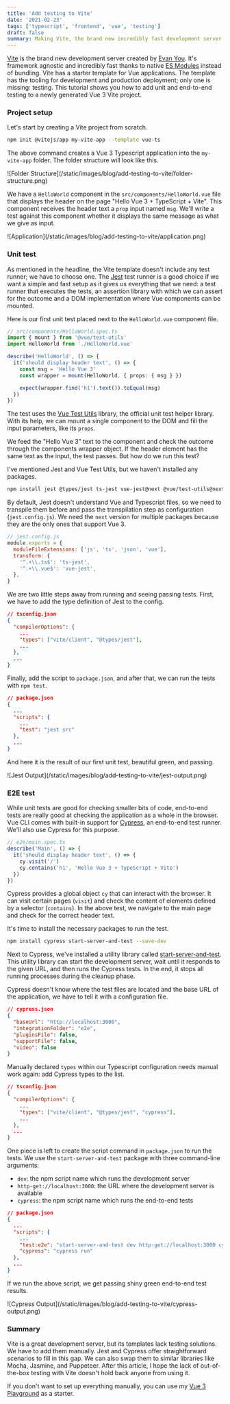 ```yaml
---
title: 'Add testing to Vite'
date: '2021-02-23'
tags: ['typescript', 'frontend', 'vue', 'testing']
draft: false
summary: Making Vite, the brand new incredibly fast development server for Vue 3, whole with unit and end-to-end testing
---
```



[Vite](https://vitejs.dev/) is the brand new development server created by [Evan You](https://twitter.com/youyuxi). It's framework agnostic and incredibly fast thanks to native [ES Modules](https://developer.mozilla.org/en-US/docs/Web/JavaScript/Guide/Modules) instead of bundling. Vite has a starter template for Vue applications. The template has the tooling for development and production deployment; only one is missing: testing. This tutorial shows you how to add unit and end-to-end testing to a newly generated Vue 3 Vite project.

### Project setup

Let's start by creating a Vite project from scratch.

```bash
npm init @vitejs/app my-vite-app --template vue-ts
```

The above command creates a Vue 3 Typescript application into the `my-vite-app` folder. The folder structure will look like this.

<div className="flex justify-center">
  ![Folder Structure](/static/images/blog/add-testing-to-vite/folder-structure.png)
</div>

We have a `HelloWorld` component in the `src/components/HelloWorld.vue` file that displays the header on the page "Hello Vue 3 + TypeScript + Vite". This component receives the header text a `prop` input named `msg`. We'll write a test against this component whether it displays the same message as what we give as input.

<div className="flex justify-center">
  ![Application](/static/images/blog/add-testing-to-vite/application.png)
</div>

### Unit test

As mentioned in the headline, the Vite template doesn't include any test runner; we have to choose one. The [Jest](https://jestjs.io/) test runner is a good choice if we want a simple and fast setup as it gives us everything that we need: a test runner that executes the tests, an assertion library with which we can assert for the outcome and a DOM implementation where Vue components can be mounted.

Here is our first unit test placed next to the `HelloWorld.vue` component file.

```typescript
// src/components/HelloWorld.spec.ts
import { mount } from '@vue/test-utils'
import HelloWorld from './HelloWorld.vue'

describe('HelloWorld', () => {
  it('should display header text', () => {
    const msg = 'Hello Vue 3'
    const wrapper = mount(HelloWorld, { props: { msg } })

    expect(wrapper.find('h1').text()).toEqual(msg)
  })
})
```

The test uses the [Vue Test Utils](https://vue-test-utils.vuejs.org/) library, the official unit test helper library. With its help, we can mount a single component to the DOM and fill the input parameters, like its `props`.

We feed the "Hello Vue 3" text to the component and check the outcome through the components wrapper object. If the header element has the same text as the input, the test passes. But how do we run this test?

I've mentioned Jest and Vue Test Utils, but we haven't installed any packages.

```bash
npm install jest @types/jest ts-jest vue-jest@next @vue/test-utils@next --save-dev
```

By default, Jest doesn't understand Vue and Typescript files, so we need to transpile them before and pass the transpilation step as configuration (`jest.config.js`). We need the `next` version for multiple packages because they are the only ones that support Vue 3.

```javascript
// jest.config.js
module.exports = {
  moduleFileExtensions: ['js', 'ts', 'json', 'vue'],
  transform: {
    '^.+\\.ts$': 'ts-jest',
    '^.+\\.vue$': 'vue-jest',
  },
}
```

We are two little steps away from running and seeing passing tests. First, we have to add the type definition of Jest to the config.

```json
// tsconfig.json
{
  "compilerOptions": {
    ...
    "types": ["vite/client", "@types/jest"],
    ...
  },
  ...
}
```

Finally, add the script to `package.json`, and after that, we can run the tests with `npm test`.

```json
// package.json
{
  ...
  "scripts": {
    ...
    "test": "jest src"
  },
  ...
}
```

And here it is the result of our first unit test, beautiful green, and passing.

<div className="flex justify-center">
  ![Jest Output](/static/images/blog/add-testing-to-vite/jest-output.png)
</div>

### E2E test

While unit tests are good for checking smaller bits of code, end-to-end tests are really good at checking the application as a whole in the browser. Vue CLI comes with built-in support for [Cypress](https://www.cypress.io/), an end-to-end test runner. We'll also use Cypress for this purpose.

```typescript
// e2e/main.spec.ts
describe('Main', () => {
  it('should display header text', () => {
    cy.visit('/')
    cy.contains('h1', 'Hello Vue 3 + TypeScript + Vite')
  })
})
```

Cypress provides a global object `cy` that can interact with the browser. It can visit certain pages (`visit`) and check the content of elements defined by a selector (`contains`). In the above test, we navigate to the main page and check for the correct header text.

It's time to install the necessary packages to run the test.

```bash
npm install cypress start-server-and-test --save-dev
```

Next to Cypress, we've installed a utility library called [start-server-and-test](https://github.com/bahmutov/start-server-and-test). This utility library can start the development server, wait until it responds to the given URL, and then runs the Cypress tests. In the end, it stops all running processes during the cleanup phase.

Cypress doesn't know where the test files are located and the base URL of the application, we have to tell it with a configuration file.

```json
// cypress.json
{
  "baseUrl": "http://localhost:3000",
  "integrationFolder": "e2e",
  "pluginsFile": false,
  "supportFile": false,
  "video": false
}
```

Manually declared `types` within our Typescript configuration needs manual work again: add Cypress types to the list.

```json
// tsconfig.json
{
  "compilerOptions": {
    ...
    "types": ["vite/client", "@types/jest", "cypress"],
    ...
  },
  ...
}
```

One piece is left to create the script command in `package.json` to run the tests. We use the `start-server-and-test` package with three command-line arguments:

- `dev`: the npm script name which runs the development server
- `http-get://localhost:3000`: the URL where the development server is available
- `cypress`: the npm script name which runs the end-to-end tests

```json
// package.json
{
  ...
  "scripts": {
    ...
    "test:e2e": "start-server-and-test dev http-get://localhost:3000 cypress",
    "cypress": "cypress run"
  },
  ...
}
```

If we run the above script, we get passing shiny green end-to-end test results.

<div className="flex justify-center">
  ![Cypress Output](/static/images/blog/add-testing-to-vite/cypress-output.png)
</div>

### Summary

Vite is a great development server, but its templates lack testing solutions. We have to add them manually. Jest and Cypress offer straightforward scenarios to fill in this gap. We can also swap them to similar libraries like Mocha, Jasmine, and Puppeteer. After this article, I hope the lack of out-of-the-box testing with Vite doesn't hold back anyone from using it.

If you don't want to set up everything manually, you can use my [Vue 3 Playground](https://github.com/vuesomedev/vue-3-playground) as a starter.
